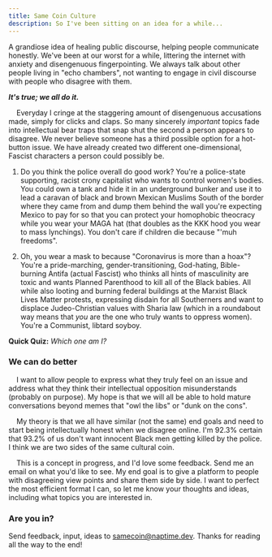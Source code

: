 ```yaml
---
title: Same Coin Culture
description: So I've been sitting on an idea for a while...
---
```


A grandiose idea of healing public discourse, helping people
communicate honestly. We've been at our worst for a while, littering the internet with anxiety
and disengenuous fingerpointing. We always talk about other people living in "echo chambers",
not wanting to engage in civil discourse with people who disagree with them.

__*It's true; we all do it.*__

&nbsp;&nbsp;&nbsp;&nbsp;Everyday I cringe at the staggering amount of disengenuous accusations made, simply for clicks and claps.
So many sincerely _important_ topics fade into intellectual bear traps that snap shut the
second a person appears to disagree. We never believe someone has a third possible option for
a hot-button issue. We have already created two different one-dimensional,
Fascist characters a person could possibly be.

1. Do you think the police overall do good work? You're a police-state supporting, racist crony capitalist who wants
to control women's bodies. You could own a tank and hide it in an underground bunker and
use it to lead a caravan of black and brown Mexican Muslims South of the border where they came from
and dump them behind the wall you're expecting Mexico to pay for so that you can protect
your homophobic theocracy while you wear your MAGA hat (that doubles as the KKK hood you wear to
mass lynchings). You don't care if children die because "'muh freedoms".

2. Oh, you wear a mask to because "Coronavirus is more than a hoax"? You're a pride-marching, gender-transitioning,
God-hating, Bible-burning Antifa (actual Fascist) who thinks all hints of masculinity are toxic and wants
Planned Parenthood to kill all of the Black babies. All while also looting and burning federal
buildings at the Marxist Black Lives Matter protests, expressing disdain for all Southerners and
want to displace Judeo-Christian values with Sharia law (which in a roundabout way means that _you_
are the one who truly wants to oppress women). You're a Communist, libtard soyboy.

**Quick Quiz:** _Which one am I?_

### We can do better

&nbsp;&nbsp;&nbsp;&nbsp;I want to allow people to express what they truly feel on an issue and address
what they think their intellectual opposition misunderstands (probably on purpose). My hope is
that we will all be able to hold mature conversations beyond memes that "owl the libs" or
"dunk on the cons".

&nbsp;&nbsp;&nbsp;&nbsp;My theory is that we all have similar (not the same) end goals and need to start being intellectually
honest when we disagree online. I'm 92.3% certain that 93.2% of us don't want innocent Black men
getting killed by the police. I think we are two sides of the same cultural coin.

&nbsp;&nbsp;&nbsp;&nbsp;This is a concept in progress, and I'd love some feedback. Send me an email on what you'd like
to see. My end goal is to give a platform to people with disagreeing view points and share them
side by side. I want to perfect the most efficient format I can, so let me know your thoughts and ideas,
including what topics you are interested in.

### Are you in?

Send feedback, input, ideas to samecoin@naptime.dev. Thanks for reading all the way to the end!


